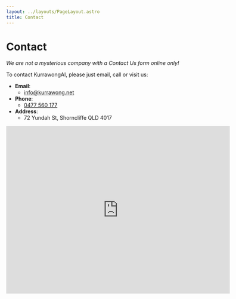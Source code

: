 ```yaml
---
layout: ../layouts/PageLayout.astro
title: Contact
---
```


# Contact

_We are not a mysterious company with a Contact Us form online only!_

To contact KurrawongAI, please just email, call or visit us:

- **Email**:
  - <a href="mailto:info@kurrawong.net">info@kurrawong.net</a>
- **Phone**:
  - <a href="tel:61 477 560 177">0477 560 177</a>
- **Address**:
  - 72 Yundah St, Shorncliffe QLD 4017

<iframe
  src="https://www.google.com/maps/embed?pb=!1m18!1m12!1m3!1d106229.8769323132!2d153.0122331601178!3d-27.389193749351!2m3!1f0!2f0!3f0!3m2!1i1024!2i768!4f13.1!3m3!1m2!1s0x6b93e3bfb0a4abfb%3A0xd9ea24599704c16c!2s72%20Yundah%20St%2C%20Shorncliffe%20QLD%204017!5e0!3m2!1sen!2sau!4v1673822459646!5m2!1sen!2sau"
  width="600"
  height="450"
  style="border:0;"
  allowfullscreen=""
  loading="lazy"
  referrerpolicy="no-referrer-when-downgrade"
></iframe>
